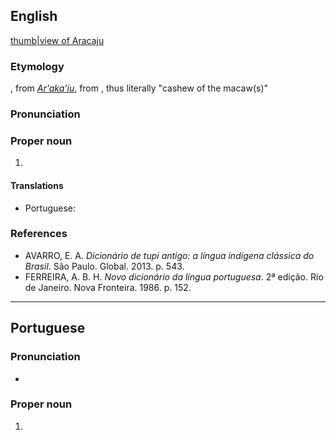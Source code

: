 ==English==
{{wikipedia}}
[[file:Curva da Avenida Beira Mar Aracaju.jpg|thumb|view of Aracaju]]

===Etymology===
{{bor|en|pt| Aracaju|withtext=1}}, from {{der|en|tpw}} ''[[Ar'aka'iu]]'', from {{compound|tpw| a'ra|t1=macaw| aka'iu|t2=cashew}}, thus literally "cashew of the macaw(s)"

===Pronunciation===
{{rfp||en|lang=en}}

===Proper noun===
{{en-proper noun}}

# {{place:state capital of Brazil|en|state=Sergipe}}

====Translations====
{{trans-top|state capital of Sergipe, Brazil}}
* Portuguese: {{t+|pt|Aracaju|f}}
{{trans-mid}}
{{trans-bottom}}

===References===
* AVARRO, E. A. ''Dicionário de tupi antigo: a língua indígena clássica do Brasil''. São Paulo. Global. 2013. p. 543.
* FERREIRA, A. B. H. ''Novo dicionário da língua portuguesa''. 2ª edição. Rio de Janeiro. Nova Fronteira. 1986. p. 152.
----

==Portuguese==

===Pronunciation===
* {{IPA|[aɾakaˈʒu]|lang=pt}}

===Proper noun===
{{pt-proper noun|f}}

# {{place:state capital of Brazil|pt|Aracaju|state=Sergipe}}